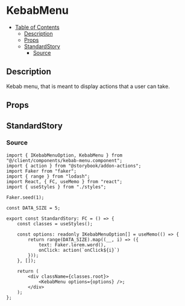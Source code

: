 
<Meta title="general/kebab-menu" component={KebabMenu} />

# KebabMenu

- [Table of Contents](#kebabmenu)
  * [Description](#description)
  * [Props](#props)
  * [StandardStory](#standardstory)
    + [Source](#source)

## Description
Kebab menu, that is meant to display actions that a user can take.

## Props
<Props of={KebabMenu} />

## StandardStory
<Preview>
	<Story name="standard">
		<StandardStory />
	</Story>
</Preview>

### Source
```tsx
import { IKebabMenuOption, KebabMenu } from "@/client/components/kebab-menu.component";
import { action } from "@storybook/addon-actions";
import Faker from "faker";
import { range } from "lodash";
import React, { FC, useMemo } from "react";
import { useStyles } from "./styles";

Faker.seed(1);

const DATA_SIZE = 5;

export const StandardStory: FC = () => {
	const classes = useStyles();

	const options: readonly IKebabMenuOption[] = useMemo(() => {
		return range(DATA_SIZE).map((__, i) => ({
			text: Faker.lorem.word(),
			onClick: action(`onClick${i}`)
		}));
	}, []);

	return (
		<div className={classes.root}>
			<KebabMenu options={options} />;
		</div>
	);
};
```
